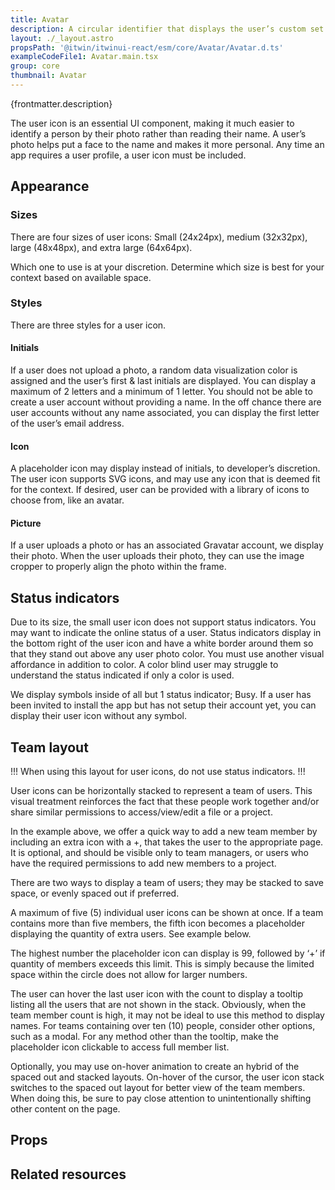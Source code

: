 ```yaml
---
title: Avatar
description: A circular identifier that displays the user’s custom set photo or the user’s first and last name initials.
layout: ./_layout.astro
propsPath: '@itwin/itwinui-react/esm/core/Avatar/Avatar.d.ts'
exampleCodeFile1: Avatar.main.tsx
group: core
thumbnail: Avatar
---
```



<p>{frontmatter.description}</p>

<LiveExample src={frontmatter.exampleCodeFile1} />

The user icon is an essential UI component, making it much easier to identify a person by their photo rather than reading their name. A user’s photo helps put a face to the name and makes it more personal. Any time an app requires a user profile, a user icon must be included.

## Appearance

### Sizes

There are four sizes of user icons: Small (24x24px), medium (32x32px), large (48x48px), and extra large (64x64px).

Which one to use is at your discretion. Determine which size is best for your context based on available space.

### Styles

There are three styles for a user icon.

#### Initials

If a user does not upload a photo, a random data visualization color is assigned and the user’s first & last initials are displayed. You can display a maximum of 2 letters and a minimum of 1 letter. You should not be able to create a user account without providing a name. In the off chance there are user accounts without any name associated, you can display the first letter of the user’s email address.

#### Icon

A placeholder icon may display instead of initials, to developer’s discretion. The user icon supports SVG icons, and may use any icon that is deemed fit for the context. If desired, user can be provided with a library of icons to choose from, like an avatar.

#### Picture

If a user uploads a photo or has an associated Gravatar account, we display their photo. When the user uploads their photo, they can use the image cropper to properly align the photo within the frame.

## Status indicators

Due to its size, the small user icon does not support status indicators.
You may want to indicate the online status of a user. Status indicators display in the bottom right of the user icon and have a white border around them so that they stand out above any user photo color. You must use another visual affordance in addition to color. A color blind user may struggle to understand the status indicated if only a color is used.

We display symbols inside of all but 1 status indicator; Busy. If a user has been invited to install the app but has not setup their account yet, you can display their user icon without any symbol.

## Team layout

!!! When using this layout for user icons, do not use status indicators. !!!

User icons can be horizontally stacked to represent a team of users. This visual treatment reinforces the fact that these people work together and/or share similar permissions to access/view/edit a file or a project.

In the example above, we offer a quick way to add a new team member by including an extra icon with a +, that takes the user to the appropriate page. It is optional, and should be visible only to team managers, or users who have the required permissions to add new members to a project.

There are two ways to display a team of users; they may be stacked to save space, or evenly spaced out if preferred.

A maximum of five (5) individual user icons can be shown at once. If a team contains more than five members, the fifth icon becomes a placeholder displaying the quantity of extra users. See example below.

The highest number the placeholder icon can display is 99, followed by ‘+’ if quantity of members exceeds this limit. This is simply because the limited space within the circle does not allow for larger numbers.

The user can hover the last user icon with the count to display a tooltip listing all the users that are not shown in the stack. Obviously, when the team member count is high, it may not be ideal to use this method to display names. For teams containing over ten (10) people, consider other options, such as a modal. For any method other than the tooltip, make the placeholder icon clickable to access full member list.

Optionally, you may use on-hover animation to create an hybrid of the spaced out and stacked layouts. On-hover of the cursor, the user icon stack switches to the spaced out layout for better view of the team members. When doing this, be sure to pay close attention to unintentionally shifting other content on the page.

## Props

<PropsTable path={frontmatter.propsPath} />

## Related resources
